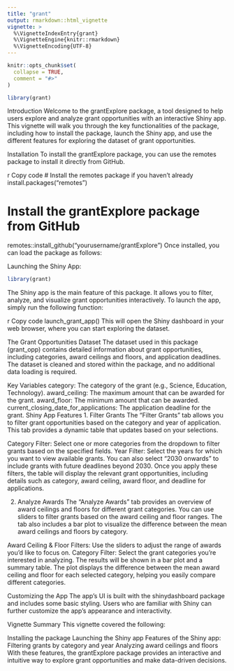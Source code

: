 ```yaml
---
title: "grant"
output: rmarkdown::html_vignette
vignette: >
  %\VignetteIndexEntry{grant}
  %\VignetteEngine{knitr::rmarkdown}
  %\VignetteEncoding{UTF-8}
---
```


```r
knitr::opts_chunk$set(
  collapse = TRUE,
  comment = "#>"
)
```

```r
library(grant)
```

Introduction
Welcome to the grantExplore package, a tool designed to help users explore and analyze grant opportunities with an interactive Shiny app. This vignette will walk you through the key functionalities of the package, including how to install the package, launch the Shiny app, and use the different features for exploring the dataset of grant opportunities.

Installation
To install the grantExplore package, you can use the remotes package to install it directly from GitHub.

r
Copy code
# Install the remotes package if you haven't already
install.packages("remotes")

# Install the grantExplore package from GitHub
remotes::install_github("yourusername/grantExplore")
Once installed, you can load the package as follows:

Launching the Shiny App:
```r
library(grant)
```

The Shiny app is the main feature of this package. It allows you to filter, analyze, and visualize grant opportunities interactively. To launch the app, simply run the following function:


r
Copy code
launch_grant_app()
This will open the Shiny dashboard in your web browser, where you can start exploring the dataset.

The Grant Opportunities Dataset
The dataset used in this package (grant_opp) contains detailed information about grant opportunities, including categories, award ceilings and floors, and application deadlines. The dataset is cleaned and stored within the package, and no additional data loading is required.

Key Variables
category: The category of the grant (e.g., Science, Education, Technology).
award_ceiling: The maximum amount that can be awarded for the grant.
award_floor: The minimum amount that can be awarded.
current_closing_date_for_applications: The application deadline for the grant.
Shiny App Features
1. Filter Grants
The "Filter Grants" tab allows you to filter grant opportunities based on the category and year of application. This tab provides a dynamic table that updates based on your selections.

Category Filter: Select one or more categories from the dropdown to filter grants based on the specified fields.
Year Filter: Select the years for which you want to view available grants. You can also select "2030 onwards" to include grants with future deadlines beyond 2030.
Once you apply these filters, the table will display the relevant grant opportunities, including details such as category, award ceiling, award floor, and deadline for applications.

2. Analyze Awards
The "Analyze Awards" tab provides an overview of award ceilings and floors for different grant categories. You can use sliders to filter grants based on the award ceiling and floor ranges. The tab also includes a bar plot to visualize the difference between the mean award ceilings and floors by category.

Award Ceiling & Floor Filters: Use the sliders to adjust the range of awards you'd like to focus on.
Category Filter: Select the grant categories you're interested in analyzing.
The results will be shown in a bar plot and a summary table. The plot displays the difference between the mean award ceiling and floor for each selected category, helping you easily compare different categories.

Customizing the App
The app's UI is built with the shinydashboard package and includes some basic styling. Users who are familiar with Shiny can further customize the app's appearance and interactivity.

Vignette Summary
This vignette covered the following:

Installing the package
Launching the Shiny app
Features of the Shiny app:
Filtering grants by category and year
Analyzing award ceilings and floors
With these features, the grantExplore package provides an interactive and intuitive way to explore grant opportunities and make data-driven decisions.

